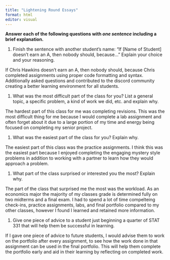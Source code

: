 ```yaml
---
title: "Lightening Round Essays"
format: html
editor: visual
---
```


**Answer each of the following questions with *one sentence* including a brief explanation.**

1.  Finish the sentence with another student's name: "If \[Name of Student\] doesn't earn an A, then nobody should, because..." Explain your choice and your reasoning.

If Chris Hawkins doesn't earn an A, then nobody should, because Chris completed assignments using proper code formatting and syntax. Additionally asked questions and contributed to the discord community creating a better learning environment for all students.

1.  What was the most difficult part of the class for you? List a general topic, a specific problem, a kind of work we did, etc. and explain why.

The hardest part of this class for me was completing revisions. This was the most difficult thing for me because I would complete a lab assignment and often forget about it due to a large portion of my time and energy being focused on completing my senior project.

1.  What was the easiest part of the class for you? Explain why.

The easiest part of this class was the practice assignments. I think this was the easiest part because I enjoyed completing the engaging mystery style problems in addition to working with a partner to learn how they would approach a problem.

1.  What part of the class surprised or interested you the most? Explain why.

The part of the class that surprised me the most was the workload. As an economics major the majority of my classes grade is determined fully on two midterms and a final exam. I had to spend a lot of time compelteing check-ins, practice assignments, labs, and final portfolio compared to my other classes, however I found I learned and retained more information.

1.  Give one piece of advice to a student just beginning a quarter of STAT 331 that will help them be successful in learning.

If I gave one piece of advice to future students, I would advise them to work on the portfolio after every assignment, to see how the work done in that assignment can be used in the final portfolio. This will help them complete the portfolio early and aid in their learning by reflecting on completed work.

